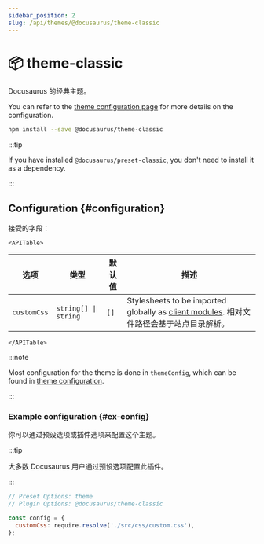 ```yaml
---
sidebar_position: 2
slug: /api/themes/@docusaurus/theme-classic
---
```


# 📦 theme-classic


Docusaurus 的经典主题。

You can refer to the [theme configuration page](theme-configuration.mdx) for more details on the configuration.

```bash npm2yarn
npm install --save @docusaurus/theme-classic
```

:::tip

If you have installed `@docusaurus/preset-classic`, you don't need to install it as a dependency.

:::

## Configuration {#configuration}

接受的字段：

```mdx-code-block
<APITable>
```

| 选项          | 类型                              | 默认值  | 描述                                                                                                                  |
| ----------- | ------------------------------- | ---- | ------------------------------------------------------------------------------------------------------------------- |
| `customCss` | <code>string[] \| string</code> | `[]` | Stylesheets to be imported globally as [client modules](../../advanced/client.mdx#client-modules). 相对文件路径会基于站点目录解析。 |

```mdx-code-block
</APITable>
```

:::note

Most configuration for the theme is done in `themeConfig`, which can be found in [theme configuration](./theme-configuration.mdx).

:::

### Example configuration {#ex-config}

你可以通过预设选项或插件选项来配置这个主题。

:::tip

大多数 Docusaurus 用户通过预设选项配置此插件。

:::

```js config-tabs
// Preset Options: theme
// Plugin Options: @docusaurus/theme-classic

const config = {
  customCss: require.resolve('./src/css/custom.css'),
};
```
